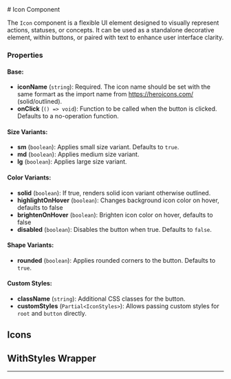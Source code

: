 
<Meta of={IconStories} />
# Icon Component

The `Icon` component is a flexible UI element designed to visually represent actions, statuses, or concepts. 
It can be used as a standalone decorative element, within buttons, or paired with text to enhance user interface clarity.


### Properties

#### Base:
- **iconName** (`string`): Required. The icon name should be set with the same formart as the import name from https://heroicons.com/ (solid/outlined).
- **onClick** (`() => void`): Function to be called when the button is clicked. Defaults to a no-operation function.
#### Size Variants:
- **sm** (`boolean`): Applies small size variant. Defaults to `true`.
- **md** (`boolean`): Applies medium size variant.
- **lg** (`boolean`): Applies large size variant.
#### Color Variants:
- **solid** (`boolean`): If true, renders solid icon variant otherwise outlined.
- **highlightOnHover** (`boolean`): Changes background icon color on hover, defaults to false
- **brightenOnHover** (`boolean`): Brighten icon color on hover, defaults to false
- **disabled** (`boolean`): Disables the button when true. Defaults to `false`.
#### Shape Variants:
- **rounded** (`boolean`): Applies rounded corners to the button. Defaults to `true`.
#### Custom Styles:
- **className** (`string`): Additional CSS classes for the button.
- **customStyles** (`Partial<IconStyles>`): Allows passing custom styles for `root` and `button` directly.

## Icons

<Canvas of={IconStories.Primary} />
<Canvas of={IconStories.Secondary} />

## WithStyles Wrapper

<Canvas of={IconStories.WithStyles} />

---